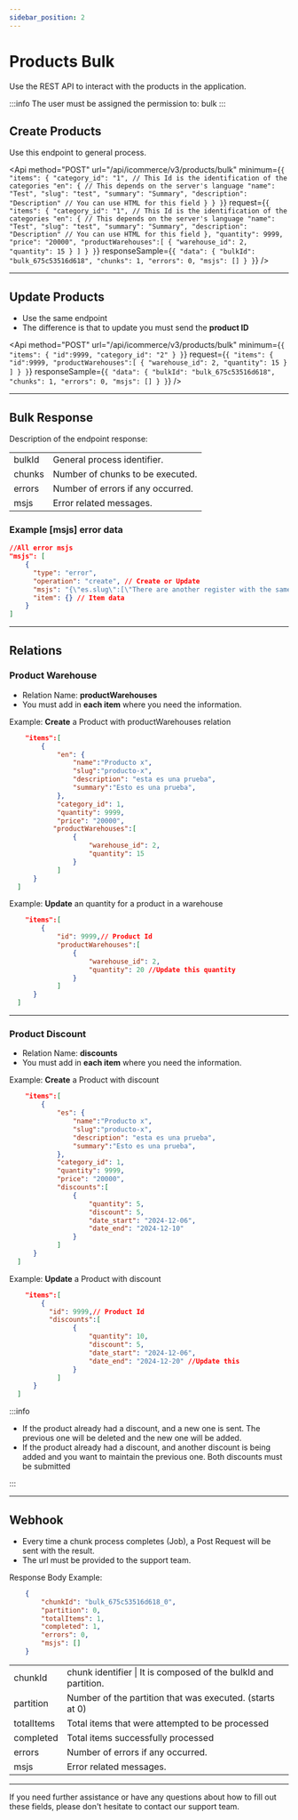 ```yaml
---
sidebar_position: 2
---
```



# Products Bulk

Use the REST API to interact with the products in the application.

<InfoAboutRequest />
<Cache />

:::info
  The user must be assigned the permission to: bulk
:::

## Create Products
Use this endpoint to general process.


<Api
  method="POST"
  url="/api/icommerce/v3/products/bulk"
  minimum={`{
  "items": {
    "category_id": "1", // This Id is the identification of the categories
    "en": { // This depends on the server's language
      "name": "Test",
      "slug": "test",
      "summary": "Summary",
      "description": "Description" // You can use HTML for this field
    }
  }
}`}
  request={`{
  "items": {
    "category_id": "1", // This Id is the identification of the categories
    "en": { // This depends on the server's language
      "name": "Test",
      "slug": "test",
      "summary": "Summary",
      "description": "Description" // You can use HTML for this field
    },
    "quantity": 9999,
    "price": "20000",
    "productWarehouses":[
        {
          "warehouse_id": 2,
          "quantity": 15
        }
    ]
  }
}`}
  responseSample={`{
  "data": {
      "bulkId": "bulk_675c53516d618",
      "chunks": 1,
      "errors": 0,
      "msjs": []
  }
}`}
/>

---

## Update Products
<ul>
  <li>Use the same endpoint</li>
  <li>The difference is that to update you must send the <strong>product ID</strong></li>
</ul>

<Api
  method="POST"
  url="/api/icommerce/v3/products/bulk"
  minimum={`{
  "items": {
   "id":9999,
   "category_id": "2"
  }
}`}
  request={`{
  "items": {
    "id":9999,
    "productWarehouses":[
        {
          "warehouse_id": 2,
          "quantity": 15
        }
    ]
  }
}`}
  responseSample={`{
  "data": {
      "bulkId": "bulk_675c53516d618",
      "chunks": 1,
      "errors": 0,
      "msjs": []
  }
}`}
/>

---

## Bulk Response
Description of the endpoint response:
<table>
  <tr>
    <td>bulkId</td>
    <td>General process identifier.</td>
  </tr>
  <tr>
    <td>chunks</td>
    <td>Number of chunks to be executed.</td>
  </tr>
  <tr>
    <td>errors</td>
    <td>Number of errors if any occurred.</td>
  </tr>
  <tr>
    <td>msjs</td>
    <td>Error related messages.</td>
  </tr>
</table>

### Example [msjs] error data

```json
//All error msjs
"msjs": [
    {
      "type": "error",
      "operation": "create", // Create or Update
      "msjs": "{\"es.slug\":[\"There are another register with the same slug-locale.\"]}", //Error for this item
      "item": {} // Item data
    }
]
```
---

## Relations

### Product Warehouse
<ul>
  <li>Relation Name: <strong>productWarehouses</strong></li>
  <li>You must add in <strong>each item</strong> where you need the information.</li>
</ul>

Example: <strong>Create</strong> a Product with productWarehouses relation
```json
    "items":[
        {
            "en": {
                "name":"Producto x",
                "slug":"producto-x",
                "description": "esta es una prueba",
                "summary":"Esto es una prueba",
            },
            "category_id": 1,
            "quantity": 9999,
            "price": "20000",
           "productWarehouses":[
                {
                    "warehouse_id": 2,
                    "quantity": 15
                }
            ]
      }
  ]
```
Example: <strong>Update</strong> an quantity for a product in a warehouse
```json
    "items":[
        {
            "id": 9999,// Product Id
            "productWarehouses":[
                {
                    "warehouse_id": 2,
                    "quantity": 20 //Update this quantity
                }
            ]
      }
  ]
```


---

### Product Discount
<ul>
  <li>Relation Name: <strong>discounts</strong></li>
  <li>You must add in <strong>each item</strong> where you need the information.</li>
</ul>

Example: <strong>Create</strong> a Product with discount

```json
    "items":[
        {
            "es": {
                "name":"Producto x",
                "slug":"producto-x",
                "description": "esta es una prueba",
                "summary":"Esto es una prueba",
            },
            "category_id": 1,
            "quantity": 9999,
            "price": "20000",
            "discounts":[
                {
                    "quantity": 5,
                    "discount": 5,
                    "date_start": "2024-12-06",
                    "date_end": "2024-12-10"
                }
            ]
      }
  ]
```
Example: <strong>Update</strong> a Product with discount

```json
    "items":[
        { 
          "id": 9999,// Product Id
          "discounts":[
                {
                    "quantity": 10,
                    "discount": 5,
                    "date_start": "2024-12-06",
                    "date_end": "2024-12-20" //Update this
                }
            ]
      }
  ]
```

:::info
  <ul>
    <li>If the product already had a discount, and a new one is sent. The previous one will be deleted and the new one will be added.</li>
    <li>If the product already had a discount, and another discount is being added and you want to maintain the previous one. Both discounts must be submitted</li>
  </ul>
:::

---

## Webhook

<ul>
  <li>Every time a chunk process completes (Job), a Post Request will be sent with the result.</li>
  <li>The url must be provided to the support team.</li>
</ul>

Response Body Example:
```json
    {
        "chunkId": "bulk_675c53516d618_0",
        "partition": 0,
        "totalItems": 1,
        "completed": 1,
        "errors": 0,
        "msjs": []
    }
```

<table>
  <tr>
    <td>chunkId</td>
    <td>chunk identifier |  It is composed of the bulkId and partition.</td>
  </tr>
  <tr>
    <td>partition</td>
    <td>Number of the partition that was executed. (starts at 0)</td>
  </tr>
  <tr>
    <td>totalItems</td>
    <td>Total items that were attempted to be processed</td>
  </tr>
  <tr>
    <td>completed</td>
    <td>Total items successfully processed</td>
  </tr>
  <tr>
    <td>errors</td>
    <td>Number of errors if any occurred.</td>
  </tr>
  <tr>
    <td>msjs</td>
    <td>Error related messages.</td>
  </tr>
</table>

---


If you need further assistance or have any questions about how to fill out these fields, please don't hesitate to contact our support team.